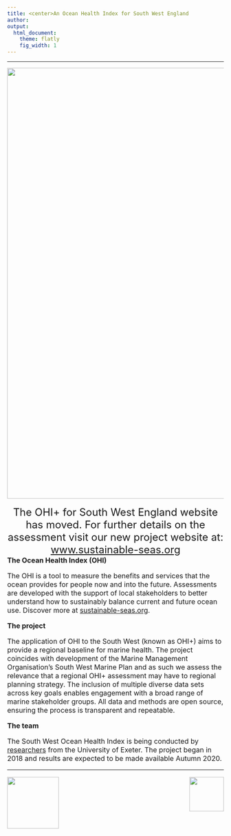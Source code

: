```yaml
---
title: <center>An Ocean Health Index for South West England
author:  
output:
  html_document:
    theme: flatly
    fig_width: 1
---
```

---

<center><img src="images/Porthcurnow3.JPG" width="1000px"></center>
<br>
<center><font size="5.5">The OHI+ for South West England website has moved. For further details on the assessment visit our new project website at: [www.sustainable-seas.org](https://www.sustainable-seas.org/)</center>  

<font size="3"><i class="fa fa-globe fa-x"></i>  **The Ocean Health Index (OHI)**</h2> 
<font size="3">The OHI is a tool to measure the benefits and services that the ocean provides for people now and into the future. Assessments are developed with the support of local stakeholders to better understand how to sustainably balance current and future ocean use. Discover more at [sustainable-seas.org](https://www.sustainable-seas.org/). 

<font size="3"><i class="fa fa-folder-open fa-x"></i>  **The project**</h2> 
<font size="3">The application of OHI to the South West (known as OHI+) aims to provide a regional baseline for marine health. The project coincides with development of the Marine Management Organisation’s South West Marine Plan and as such we assess the relevance that a regional OHI+ assessment may have to regional planning strategy. The inclusion of multiple diverse data sets across key goals enables engagement with a broad range of marine stakeholder groups. All data and methods are open source, ensuring the process is transparent and repeatable.

<font size="3"><i class="fa fa-user fa-x"></i>  **The team**</h2>
<font size="3">The South West Ocean Health Index is being conducted by [researchers](https://www.sustainable-seas.org/team) from the University of Exeter. The project began in 2018 and results are expected to be made available Autumn 2020.


----

<img align="left" src="images/university.png" width="120px">

<img align="right" src="images/emff_logo.png" width="80px">

